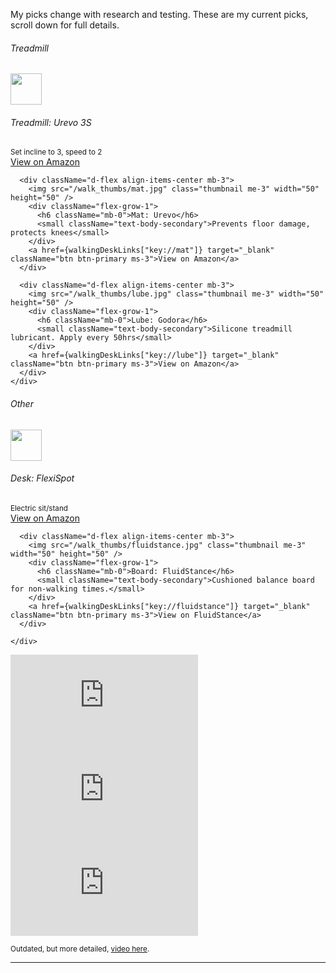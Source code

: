 
My picks change with research and testing. These are my current picks, scroll down for full details.



<div className="d-flex flex-wrap gap-2 mb-4">
  <div className="card w-100">
    <div className="card-body">
      <h6 className="card-subtitle mb-2 text-body-secondary">Treadmill</h6>
      <div className="d-flex align-items-center mb-3">
        <img src="/walk_thumbs/3s.jpg" className="thumbnail me-3" width="50" height="50" />
        <div className="flex-grow-1">
          <h6 className="mb-0">Treadmill: Urevo 3S</h6>
          <small className="text-body-secondary">Set incline to 3, speed to 2</small>
        </div>
        <a href={walkingDeskLinks["key://urevo_3s"]} target="_blank" className="btn btn-primary ms-3">View on Amazon</a>
      </div>
      
      <div className="d-flex align-items-center mb-3">
        <img src="/walk_thumbs/mat.jpg" class="thumbnail me-3" width="50" height="50" />
        <div className="flex-grow-1">
          <h6 className="mb-0">Mat: Urevo</h6>
          <small className="text-body-secondary">Prevents floor damage, protects knees</small>
        </div>
        <a href={walkingDeskLinks["key://mat"]} target="_blank" className="btn btn-primary ms-3">View on Amazon</a>
      </div>
      
      <div className="d-flex align-items-center mb-3">
        <img src="/walk_thumbs/lube.jpg" class="thumbnail me-3" width="50" height="50" />
        <div className="flex-grow-1">
          <h6 className="mb-0">Lube: Godora</h6>
          <small className="text-body-secondary">Silicone treadmill lubricant. Apply every 50hrs</small>
        </div>
        <a href={walkingDeskLinks["key://lube"]} target="_blank" className="btn btn-primary ms-3">View on Amazon</a>
      </div>
    </div>
  </div>

  <div className="card w-100">
    <div className="card-body">
      <h6 className="card-subtitle mb-2 text-body-secondary">Other</h6>
      <div className="d-flex align-items-center mb-3">
        <img src="/walk_thumbs/desk.jpg" class="thumbnail me-3" width="50" height="50" />
        <div className="flex-grow-1">
          <h6 className="mb-0">Desk: FlexiSpot</h6>
          <small className="text-body-secondary">Electric sit/stand</small>
        </div>
        <a href={walkingDeskLinks["key://flexispot"]} target="_blank" className="btn btn-primary ms-3">View on Amazon</a>
      </div>
      
      <div className="d-flex align-items-center mb-3">
        <img src="/walk_thumbs/fluidstance.jpg" class="thumbnail me-3" width="50" height="50" />
        <div className="flex-grow-1">
          <h6 className="mb-0">Board: FluidStance</h6>
          <small className="text-body-secondary">Cushioned balance board for non-walking times.</small>
        </div>
        <a href={walkingDeskLinks["key://fluidstance"]} target="_blank" className="btn btn-primary ms-3">View on FluidStance</a>
      </div>
      
    </div>
  </div>
</div>

<style jsx>{`
.thumbnail-placeholder {
  background-color: #e0e0e0;
  width: 50px;
  height: 50px;
}
`}</style>

<div className="row g-3 mb-4">
  <div className="col-12 col-md-4">
    <div style={{
      position: 'relative',
      paddingBottom: '177.77%', 
      height: 0,
      overflow: 'hidden'
    }}>
      <iframe 
        style={{
          position: 'absolute',
          top: 0,
          left: 0,
          width: '100%',
          height: '100%'
        }}
        src="https://youtube.com/embed/rLDXoTD525E"
        title="YouTube video player 1" 
        frameBorder="0"
        allow="accelerometer; autoplay; clipboard-write; encrypted-media; gyroscope; picture-in-picture; web-share" 
        allowFullScreen
      ></iframe>
    </div>
  </div>
  <div className="col-12 col-md-4">
    <div style={{
      position: 'relative',
      paddingBottom: '177.77%',
      height: 0,
      overflow: 'hidden'
    }}>
      <iframe 
        style={{
          position: 'absolute',
          top: 0,
          left: 0,
          width: '100%',
          height: '100%'
        }}
        src="https://youtube.com/embed/fHjxqYBIPKA"
        title="YouTube video player 2" 
        frameBorder="0"
        allow="accelerometer; autoplay; clipboard-write; encrypted-media; gyroscope; picture-in-picture; web-share" 
        allowFullScreen
      ></iframe>
    </div>
  </div>
  <div className="col-12 col-md-4">
    <div style={{
      position: 'relative',
      paddingBottom: '177.77%',
      height: 0,
      overflow: 'hidden'
    }}>
      <iframe 
        style={{
          position: 'absolute',
          top: 0,
          left: 0,
          width: '100%',
          height: '100%'
        }}
        src="https://youtube.com/embed/BLvJmlB3j7Q"
        title="YouTube video player 3" 
        frameBorder="0"
        allow="accelerometer; autoplay; clipboard-write; encrypted-media; gyroscope; picture-in-picture; web-share" 
        allowFullScreen
      ></iframe>
    </div>
  </div>
</div>

<small>Outdated, but more detailed, <a href="https://youtube.com/embed/rLDXoTD525E?si=xk2XnhXVhVpIkHnT" target="_blank">video here</a>.</small>

<Workflowy wf={wf} />

---
 
<BattleStation />